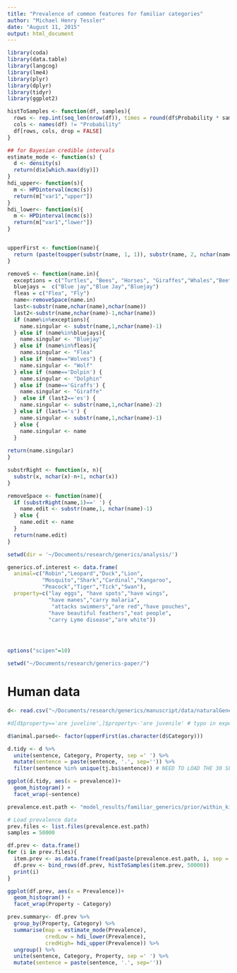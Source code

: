 ```yaml
---
title: "Prevalence of common features for familiar categories"
author: "Michael Henry Tessler"
date: "August 11, 2015"
output: html_document
---
```



```r
library(coda)
library(data.table)
library(langcog)
library(lme4)
library(plyr)
library(dplyr)
library(tidyr)
library(ggplot2)

histToSamples <- function(df, samples){
  rows <- rep.int(seq_len(nrow(df)), times = round(df$Probability * samples))
  cols <- names(df) != "Probability"
  df[rows, cols, drop = FALSE]
}

## for Bayesian credible intervals
estimate_mode <- function(s) {
  d <- density(s)
  return(d$x[which.max(d$y)])
}
hdi_upper<- function(s){
  m <- HPDinterval(mcmc(s))
  return(m["var1","upper"])
}
hdi_lower<- function(s){
  m <- HPDinterval(mcmc(s))
  return(m["var1","lower"])
}


upperFirst <- function(name){
  return (paste(toupper(substr(name, 1, 1)), substr(name, 2, nchar(name)), sep=""))
}

removeS <- function(name.in){
  exceptions = c("Turtles", "Bees", "Horses", "Giraffes","Whales","Beetles","Eagles","Snakes","Moles")
  bluejays =  c("Blue jay","Blue Jay","Bluejay")
  fleas = c("Flea", "Fly")
  name<-removeSpace(name.in)
  last<-substr(name,nchar(name),nchar(name))
  last2<-substr(name,nchar(name)-1,nchar(name))
  if (name%in%exceptions){
    name.singular <- substr(name,1,nchar(name)-1)
  } else if (name%in%bluejays){
    name.singular <- "Bluejay"
  } else if (name%in%fleas){
    name.singular <- "Flea"
  } else if (name=="Wolves") {
    name.singular <- "Wolf"
  } else if (name=='Dolpin') {
    name.singular <- "Dolphin"
  } else if (name=='Giraffs') {
    name.singular <- "Giraffe"
  }  else if (last2=='es') {
    name.singular <- substr(name,1,nchar(name)-2)
  } else if (last=='s') {
    name.singular <- substr(name,1,nchar(name)-1)
  } else {
    name.singular <- name
  }
  
return(name.singular)
}

substrRight <- function(x, n){
  substr(x, nchar(x)-n+1, nchar(x))
}

removeSpace <- function(name){
  if (substrRight(name,1)==' ') {
    name.edit <- substr(name,1, nchar(name)-1)
  } else {
    name.edit <- name
  }
  return(name.edit)
}

setwd(dir = '~/Documents/research/generics/analysis/')

generics.of.interest <- data.frame(
  animal=c("Robin","Leopard","Duck","Lion",
           "Mosquito","Shark","Cardinal","Kangaroo",
           "Peacock","Tiger","Tick","Swan"),
  property=c("lay eggs", "have spots","have wings",
             "have manes","carry malaria",
              "attacks swimmers","are red","have pouches",
             "have beautiful feathers","eat people",
             "carry Lyme disease","are white"))




options("scipen"=10)  

setwd("~/Documents/research/generics-paper/")
```

# Human data

```r

d<- read.csv("~/Documents/research/generics/manuscript/data/naturalGenerics-prior-trials-n57.csv")

#d[d$property=='are juveline',]$property<-'are juvenile' # typo in experiment

d$animal.parsed<- factor(upperFirst(as.character(d$Category)))

d.tidy <- d %>%
  unite(sentence, Category, Property, sep =' ') %>%
  mutate(sentence = paste(sentence, '.', sep='')) %>% 
  filter(sentence %in% unique(tj.bs$sentence)) # NEED TO LOAD THE 30 SENTENCES SOMEHOW

```


```r
ggplot(d.tidy, aes(x = prevalence))+
  geom_histogram() + 
  facet_wrap(~sentence)
```


```r
prevalence.est.path <- "model_results/familiar_generics/prior/within_kind_continuous/"

# Load prevalence data
prev.files <- list.files(prevalence.est.path)
samples = 50000

df.prev <- data.frame()
for (i in prev.files){
  item.prev <- as.data.frame(fread(paste(prevalence.est.path, i, sep = '')))
  df.prev <- bind_rows(df.prev, histToSamples(item.prev, 50000))
  print(i)
}

ggplot(df.prev, aes(x = Prevalence))+
  geom_histogram() + 
  facet_wrap(Property ~ Category)

prev.summary<- df.prev %>%
  group_by(Property, Category) %>%
  summarise(map = estimate_mode(Prevalence),
            credLow = hdi_lower(Prevalence),
            credHigh= hdi_upper(Prevalence)) %>%
  ungroup() %>%
  unite(sentence, Category, Property, sep =' ') %>%
  mutate(sentence = paste(sentence, '.', sep=''))
```
